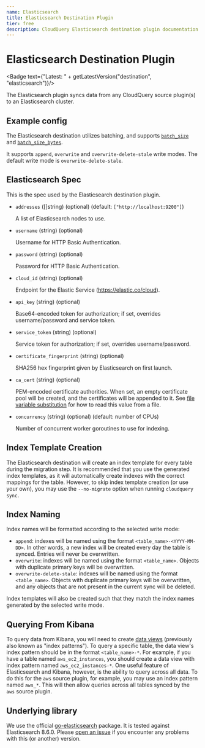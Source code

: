 ```yaml
---
name: Elasticsearch
title: Elasticsearch Destination Plugin
tier: free
description: CloudQuery Elasticsearch destination plugin documentation
---
```

# Elasticsearch Destination Plugin


<Badge text={"Latest: " + getLatestVersion("destination", "elasticsearch")}/>

The Elasticsearch plugin syncs data from any CloudQuery source plugin(s) to an Elasticsearch cluster.

## Example config

<Configuration />

The Elasticsearch destination utilizes batching, and supports [`batch_size`](/docs/reference/destination-spec#batch_size) and [`batch_size_bytes`](/docs/reference/destination-spec#batch_size_bytes).

It supports `append`, `overwrite` and `overwrite-delete-stale` write modes. The default write mode is `overwrite-delete-stale`.

## Elasticsearch Spec

This is the spec used by the Elasticsearch destination plugin.

- `addresses` ([]string) (optional) (default: `["http://localhost:9200"]`)

   A list of Elasticsearch nodes to use.

- `username`  (string) (optional)

   Username for HTTP Basic Authentication.

- `password`  (string) (optional)

   Password for HTTP Basic Authentication.

- `cloud_id`  (string) (optional)

   Endpoint for the Elastic Service (https://elastic.co/cloud).

- `api_key`  (string) (optional)

   Base64-encoded token for authorization; if set, overrides username/password and service token.

- `service_token`  (string) (optional)

   Service token for authorization; if set, overrides username/password.

- `certificate_fingerprint` (string) (optional)

   SHA256 hex fingerprint given by Elasticsearch on first launch.

- `ca_cert` (string) (optional)

   PEM-encoded certificate authorities. When set, an empty certificate pool will be created, and the certificates will be appended to it. See [file variable substitution](/docs/advanced-topics/environment-variable-substitution#file-variable-substitution-example) for how to read this value from a file.

- `concurrency` (string) (optional) (default: number of CPUs)

   Number of concurrent worker goroutines to use for indexing.

## Index Template Creation

The Elasticsearch destination will create an index template for every table during the migration step. It is recommended that you use the generated index templates, as it will automatically create indexes with the correct mappings for the table. However, to skip index template creation (or use your own), you may use the `--no-migrate` option when running `cloudquery sync`.

## Index Naming

Index names will be formatted according to the selected write mode:

- `append`: indexes will be named using the format `<table_name>-<YYYY-MM-DD>`. In other words, a new index will be created every day the table is synced. Entries will never be overwritten.
- `overwrite`: indexes will be named using the format `<table_name>`. Objects with duplicate primary keys will be overwritten.
- `overwrite-delete-stale`: indexes will be named using the format `<table_name>`. Objects with duplicate primary keys will be overwritten, and any objects that are not present in the current sync will be deleted.

Index templates will also be created such that they match the index names generated by the selected write mode.

## Querying From Kibana

To query data from Kibana, you will need to create [data views](https://www.elastic.co/guide/en/kibana/8.6/data-views.html) (previously also known as "index patterns"). To query a specific table, the data view's index pattern should be in the format `<table_name>-*`. For example, if you have a table named `aws_ec2_instances`, you should create a data view with index pattern named `aws_ec2_instances-*`. One useful feature of Elasticsearch and Kibana, however, is the ability to query across all data. To do this for the `aws` source plugin, for example, you may use an index pattern named `aws_*`. This will then allow queries across all tables synced by the `aws` source plugin.

## Underlying library

We use the official [go-elasticsearch](https://github.com/elastic/go-elasticsearch) package. It is tested against Elasticsearch 8.6.0. Please [open an issue](https://github.com/cloudquery/cloudquery/issues/new?title=Elasticsearch+destination+plugin) if you encounter any problems with this (or another) version.
